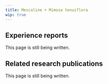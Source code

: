 ---
title: Mescaline + Mimosa tenuiflora
wip: true
---

## Experience reports

This page is still being written.

## Related research publications

This page is still being written.

